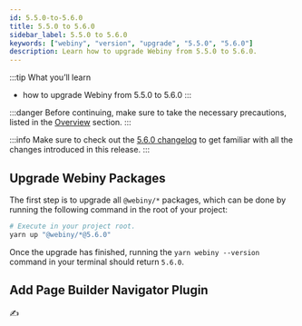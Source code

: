 ```yaml
---
id: 5.5.0-to-5.6.0
title: 5.5.0 to 5.6.0
sidebar_label: 5.5.0 to 5.6.0
keywords: ["webiny", "version", "upgrade", "5.5.0", "5.6.0"]
description: Learn how to upgrade Webiny from 5.5.0 to 5.6.0.
---
```


:::tip What you’ll learn
- how to upgrade Webiny from 5.5.0 to 5.6.0
:::

:::danger
Before continuing, make sure to take the necessary precautions, listed in the [Overview](/docs/how-to-guides/upgrade-webiny/overview#-precaution-measures) section.
:::

:::info
Make sure to check out the [5.6.0 changelog](/docs/changelog/5.6.0) to get familiar with all the changes  introduced in this release.
:::

## Upgrade Webiny Packages

The first step is to upgrade all `@webiny/*` packages, which can be done by running the following command in the root of your project:

```bash
# Execute in your project root.
yarn up "@webiny/*@5.6.0"
```

Once the upgrade has finished, running the `yarn webiny --version` command in your terminal should return `5.6.0`.

## Add Page Builder Navigator Plugin

✍️

